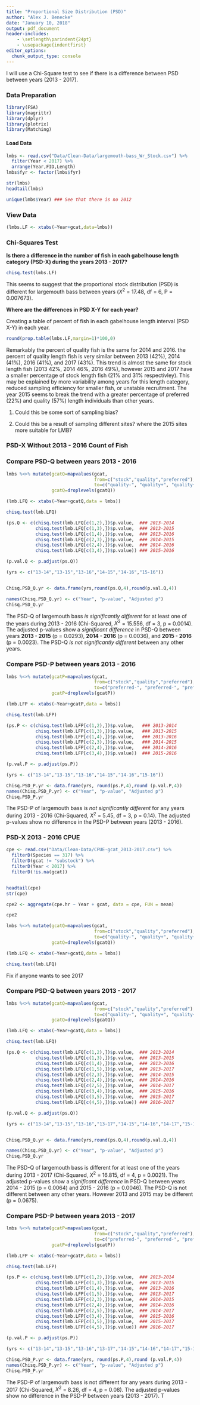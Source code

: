 ```yaml
---
title: "Proportional Size Distribution (PSD)"
author: "Alex J. Benecke"
date: "January 10, 2018"
output: pdf_document
header-includes:
    - \setlength\parindent{24pt}
    - \usepackage{indentfirst}
editor_options: 
  chunk_output_type: console
---
```


  I will use a Chi-Square test to see if there is a difference between PSD between years (2013 - 2017).

### Data Preparation

```r
library(FSA)
library(magrittr)
library(dplyr)
library(plotrix)
library(Matching)
```

#### Load Data
```r
lmbs <- read.csv("Data/Clean-Data/largemouth-bass_Wr_Stock.csv") %>%
  filter(Year < 2017) %>%
  arrange(Year,FID,Length)
lmbs$fyr <- factor(lmbs$fyr)
```
```r
str(lmbs)
headtail(lmbs)
```
```r
unique(lmbs$Year) ### See that there is no 2012
```

### View Data
```r
(lmbs.LF <- xtabs(~Year+gcat,data=lmbs))
```

### Chi-Squares Test
 
 **Is there a difference in the number of fish in each gabelhouse length category (PSD-X) during the years 2013 - 2017?**
 
```r
chisq.test(lmbs.LF)
```

  This seems to suggest that the proportional stock distribution (PSD) is different for largemouth bass between years ($X^{2}$ = 17.48, df = 6, P = 0.007673).
  
  
  **Where are the differences in PSD X-Y for each year?**
  
  Creating a table of percent of fish in each gabelhouse length interval (PSD X-Y) in each year.
  
```r
round(prop.table(lmbs.LF,margin=1)*100,0)
```

  Remarkably the percent of quality fish is the same for 2014 and 2016. the percent of quality length fish is very similar between 2013 (42%), 2014 (41%), 2016 (41%), and 2017 (43%). This trend is almost the same for stock length fish (2013 42%, 2014 46%, 2016 49%), however 2015 and 2017 have a smaller percentage of stock length fish (21% and 31% respectivley). This may be explained by more variability among years for this length category, reduced sampling efficiency for smaller fish, or unstable recruitment. The year 2015 seems to break the trend with a greater percentage of preferred (22%) and quality (57%) length individuals than other years. 

1) Could this be some sort of sampling bias?

2) Could this be a result of sampling different sites? where the 2015 sites more suitable for LMB?
  

### PSD-X Without 2013 - 2016 Count of Fish

### Compare PSD-Q between years 2013 - 2016


```r
lmbs %<>% mutate(gcatQ=mapvalues(gcat,
                                 from=c("stock","quality","preferred"),
                                 to=c("quality-", "quality+", "quality+")),
                 gcatQ=droplevels(gcatQ))

(lmb.LFQ <- xtabs(~Year+gcatQ,data = lmbs))

chisq.test(lmb.LFQ)
```

```r

(ps.Q <- c(chisq.test(lmb.LFQ[c(1,2),])$p.value,  ### 2013-2014
           chisq.test(lmb.LFQ[c(1,3),])$p.value,  ### 2013-2015
           chisq.test(lmb.LFQ[c(1,4),])$p.value,  ### 2013-2016
           chisq.test(lmb.LFQ[c(2,3),])$p.value,  ### 2014-2015
           chisq.test(lmb.LFQ[c(2,4),])$p.value,  ### 2014-2016
           chisq.test(lmb.LFQ[c(3,4),])$p.value)) ### 2015-2016

(p.val.Q <- p.adjust(ps.Q))
```

```r
(yrs <- c("13-14","13-15","13-16","14-15","14-16","15-16"))


Chisq.PSD_Q.yr <- data.frame(yrs,round(ps.Q,4),round(p.val.Q,4))

names(Chisq.PSD_Q.yr) <- c("Year", "p-value", "Adjusted p")
Chisq.PSD_Q.yr
```

  The PSD-Q of largemouth bass *is significantly different* for at least one of the years during 2013 - 2016 (Chi-Squared, $X^{2}$ = 15.556, df = 3, p = 0.0014). The adjusted p-values show a *significant difference* in PSD-Q between years 
**2013 - 2015** (p = 0.0293), 
**2014 - 2016** (p = 0.0036), and 
**2015 - 2016** (p = 0.0023). The PSD-Q *is not significantly different* between any other years.
  

### Compare PSD-P between years 2013 - 2016

```r
lmbs %<>% mutate(gcatP=mapvalues(gcat,
                                 from=c("stock","quality","preferred"),
                                 to=c("preferred-", "preferred-", "preferred+")),
                 gcatP=droplevels(gcatP))

(lmb.LFP <- xtabs(~Year+gcatP,data = lmbs))

chisq.test(lmb.LFP)
```

```r
(ps.P <- c(chisq.test(lmb.LFP[c(1,2),])$p.value,   ### 2013-2014
           chisq.test(lmb.LFP[c(1,3),])$p.value,   ### 2013-2015
           chisq.test(lmb.LFP[c(1,4),])$p.value,   ### 2013-2016
           chisq.test(lmb.LFP[c(2,3),])$p.value,   ### 2014-2015
           chisq.test(lmb.LFP[c(2,4),])$p.value,   ### 2014-2016
           chisq.test(lmb.LFP[c(3,4),])$p.value))  ### 2015-2016

(p.val.P <- p.adjust(ps.P))
```

```r
(yrs <- c("13-14","13-15","13-16","14-15","14-16","15-16"))

Chisq.PSD_P.yr <- data.frame(yrs, round(ps.P,4),round (p.val.P,4))
names(Chisq.PSD_P.yr) <- c("Year", "p-value", "Adjusted p")
Chisq.PSD_P.yr
```


  The PSD-P of largemouth bass is *not significantly different* for any years during 2013 - 2016 (Chi-Squared, $X^{2}$ = 5.45, df = 3, p = 0.14). The adjusted p-values show no difference in the PSD-P between years (2013 - 2016).

### PSD-X 2013 - 2016 CPUE

```r
cpe <- read.csv("Data/Clean-Data/CPUE-gcat_2013-2017.csv") %>%
  filterD(Species == 317) %>%
  filterD(gcat != "substock") %>%
  filterD(Year < 2017) %>%
  filterD(!is.na(gcat))


headtail(cpe)
str(cpe)

cpe2 <- aggregate(cpe.hr ~ Year + gcat, data = cpe, FUN = mean)

cpe2
```




```r
lmbs %<>% mutate(gcatQ=mapvalues(gcat,
                                 from=c("stock","quality","preferred"),
                                 to=c("quality-", "quality+", "quality+")),
                 gcatQ=droplevels(gcatQ))

(lmb.LFQ <- xtabs(~Year+gcatQ,data = lmbs))

chisq.test(lmb.LFQ)
```























############## Fix if anyone wants to see 2017 ####################

### Compare PSD-Q between years 2013 - 2017


```r
lmbs %<>% mutate(gcatQ=mapvalues(gcat,
                                 from=c("stock","quality","preferred"),
                                 to=c("quality-", "quality+", "quality+")),
                 gcatQ=droplevels(gcatQ))

(lmb.LFQ <- xtabs(~Year+gcatQ,data = lmbs))

chisq.test(lmb.LFQ)
```

```r

(ps.Q <- c(chisq.test(lmb.LFQ[c(1,2),])$p.value,  ### 2013-2014
           chisq.test(lmb.LFQ[c(1,3),])$p.value,  ### 2013-2015
           chisq.test(lmb.LFQ[c(1,4),])$p.value,  ### 2013-2016
           chisq.test(lmb.LFQ[c(1,5),])$p.value,  ### 2013-2017
           chisq.test(lmb.LFQ[c(2,3),])$p.value,  ### 2014-2015
           chisq.test(lmb.LFQ[c(2,4),])$p.value,  ### 2014-2016
           chisq.test(lmb.LFQ[c(2,5),])$p.value,  ### 2014-2017
           chisq.test(lmb.LFQ[c(3,4),])$p.value,  ### 2015-2016
           chisq.test(lmb.LFQ[c(3,5),])$p.value,  ### 2015-2017
           chisq.test(lmb.LFQ[c(4,5),])$p.value)) ### 2016-2017

(p.val.Q <- p.adjust(ps.Q))

```

```r
(yrs <- c("13-14","13-15","13-16","13-17","14-15","14-16","14-17","15-16","15-17","16-17"))


Chisq.PSD_Q.yr <- data.frame(yrs,round(ps.Q,4),round(p.val.Q,4))

names(Chisq.PSD_Q.yr) <- c("Year", "p-value", "Adjusted p")
Chisq.PSD_Q.yr
```

  The PSD-Q of largemouth bass is different for at least one of the years during 2013 - 2017 (Chi-Squared, $X^{2}$ = 16.815, df = 4, p = 0.0021). The adjusted p-values show a *significant difference* in PSD-Q between years 2014 - 2015 (p = 0.0064) and 2015 - 2016 (p = 0.0046). The PSD-Q is not different between any other years. However 2013 and 2015 may be different (p = 0.0675).
  

### Compare PSD-P between years 2013 - 2017

```r
lmbs %<>% mutate(gcatP=mapvalues(gcat,
                                 from=c("stock","quality","preferred"),
                                 to=c("preferred-", "preferred-", "preferred+")),
                 gcatP=droplevels(gcatP))

(lmb.LFP <- xtabs(~Year+gcatP,data = lmbs))

chisq.test(lmb.LFP)
```

```r
(ps.P <- c(chisq.test(lmb.LFP[c(1,2),])$p.value,  ### 2013-2014
           chisq.test(lmb.LFP[c(1,3),])$p.value,  ### 2013-2015
           chisq.test(lmb.LFP[c(1,4),])$p.value,  ### 2013-2016
           chisq.test(lmb.LFP[c(1,5),])$p.value,  ### 2013-2017
           chisq.test(lmb.LFP[c(2,3),])$p.value,  ### 2014-2015
           chisq.test(lmb.LFP[c(2,4),])$p.value,  ### 2014-2016
           chisq.test(lmb.LFP[c(2,5),])$p.value,  ### 2014-2017
           chisq.test(lmb.LFP[c(3,4),])$p.value,  ### 2015-2016
           chisq.test(lmb.LFP[c(3,5),])$p.value,  ### 2015-2017
           chisq.test(lmb.LFP[c(4,5),])$p.value)) ### 2016-2017

(p.val.P <- p.adjust(ps.P))
```

```r
(yrs <- c("13-14","13-15","13-16","13-17","14-15","14-16","14-17","15-16","15-17","16-17"))

Chisq.PSD_P.yr <- data.frame(yrs, round(ps.P,4),round (p.val.P,4))
names(Chisq.PSD_P.yr) <- c("Year", "p-value", "Adjusted p")
Chisq.PSD_P.yr
```


  The PSD-P of largemouth bass is not different for any years during 2013 - 2017 (Chi-Squared, $X^{2}$ = 8.26, df = 4, p = 0.08). The adjusted p-values show no difference in the PSD-P between years (2013 - 2017). T





